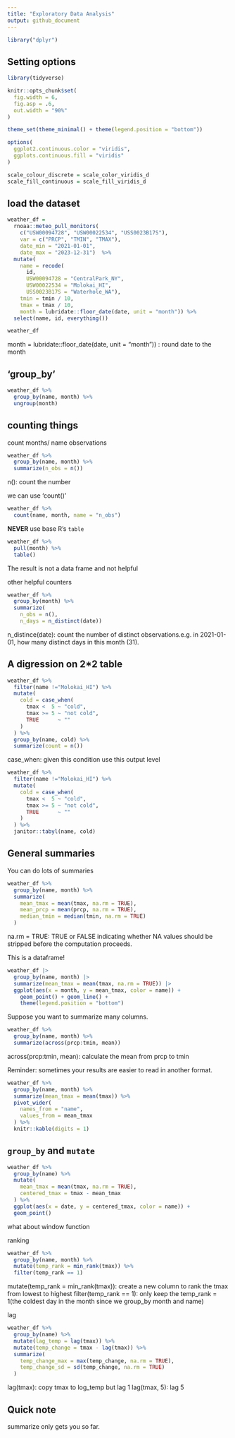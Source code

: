 ```yaml
---
title: "Exploratory Data Analysis"
output: github_document
---
```


```r
library("dplyr")
```

## Setting options

```r
library(tidyverse)

knitr::opts_chunk$set(
  fig.width = 6,
  fig.asp = .6,
  out.width = "90%"
)

theme_set(theme_minimal() + theme(legend.position = "bottom"))

options(
  ggplot2.continuous.color = "viridis",
  ggplots.continuous.fill = "viridis"
)

scale_colour_discrete = scale_color_viridis_d
scale_fill_continuous = scale_fill_viridis_d
```


## load the dataset

```r
weather_df = 
  rnoaa::meteo_pull_monitors(
    c("USW00094728", "USW00022534", "USS0023B17S"),
    var = c("PRCP", "TMIN", "TMAX"), 
    date_min = "2021-01-01",
    date_max = "2023-12-31")  %>% 
  mutate(
    name = recode(
      id, 
      USW00094728 = "CentralPark_NY", 
      USW00022534 = "Molokai_HI",
      USS0023B17S = "Waterhole_WA"),
    tmin = tmin / 10,
    tmax = tmax / 10,
    month = lubridate::floor_date(date, unit = "month")) %>%
  select(name, id, everything())

weather_df
```

month = lubridate::floor_date(date, unit = "month")) : round date to the month


## 'group_by'

```r
weather_df %>% 
  group_by(name, month) %>% 
  ungroup(month)
```

## counting things

count months/ name observations

```r
weather_df %>% 
  group_by(name, month) %>% 
  summarize(n_obs = n())
```

n(): count the number

we can use 'count()'

```r
weather_df %>% 
  count(name, month, name = "n_obs")
```

**NEVER** use base R's `table`

```r
weather_df %>% 
  pull(month) %>% 
  table()
```

The result is not a data frame and not helpful

other helpful counters
```r
weather_df %>% 
  group_by(month) %>% 
  summarize(
    n_obs = n(),
    n_days = n_distinct(date))
```

n_distince(date): count the number of distinct observations.e.g. in 2021-01-01, how many distinct days in this month (31).


## A digression on 2*2 table

```r
weather_df %>% 
  filter(name !="Molokai_HI") %>% 
  mutate(
    cold = case_when(
      tmax <  5 ~ "cold",
      tmax >= 5 ~ "not cold",
      TRUE      ~ ""
    )
  ) %>% 
  group_by(name, cold) %>% 
  summarize(count = n())
```

case_when: given this condition use this output level

```r
weather_df %>% 
  filter(name !="Molokai_HI") %>% 
  mutate(
    cold = case_when(
      tmax <  5 ~ "cold",
      tmax >= 5 ~ "not cold",
      TRUE      ~ ""
    )
  ) %>% 
  janitor::tabyl(name, cold)
```


## General summaries

You can do lots of summaries

```r
weather_df %>% 
  group_by(name, month) %>% 
  summarize(
    mean_tmax = mean(tmax, na.rm = TRUE),
    mean_prcp = mean(prcp, na.rm = TRUE),
    median_tmin = median(tmin, na.rm = TRUE)
  )
```

na.rm = TRUE: TRUE or FALSE indicating whether NA values should be stripped before the computation proceeds.

This is a dataframe!

```r
weather_df |>
  group_by(name, month) |>
  summarize(mean_tmax = mean(tmax, na.rm = TRUE)) |>
  ggplot(aes(x = month, y = mean_tmax, color = name)) + 
    geom_point() + geom_line() + 
    theme(legend.position = "bottom")
```

Suppose you want to summarize many columns.

```r
weather_df %>% 
  group_by(name, month) %>% 
  summarize(across(prcp:tmin, mean))
```

across(prcp:tmin, mean): calculate the mean from prcp to tmin

Reminder: sometimes your results are easier to read in another format.

```r
weather_df %>% 
  group_by(name, month) %>% 
  summarize(mean_tmax = mean(tmax)) %>% 
  pivot_wider(
    names_from = "name",
    values_from = mean_tmax
  ) %>% 
  knitr::kable(digits = 1)
```


## `group_by` and `mutate`

```r
weather_df %>% 
  group_by(name) %>% 
  mutate(
    mean_tmax = mean(tmax, na.rm = TRUE),
    centered_tmax = tmax - mean_tmax
  ) %>% 
  ggplot(aes(x = date, y = centered_tmax, color = name)) +
  geom_point()
```

what about window function

ranking

```r
weather_df %>% 
  group_by(name, month) %>% 
  mutate(temp_rank = min_rank(tmax)) %>% 
  filter(temp_rank == 1)
```

mutate(temp_rank = min_rank(tmax)): create a new column to rank the tmax from lowest to highest
filter(temp_rank == 1): only keep the temp_rank = 1(the coldest day in the month since we group_by month and name)

lag

```r
weather_df %>% 
  group_by(name) %>% 
  mutate(lag_temp = lag(tmax)) %>% 
  mutate(temp_change = tmax - lag(tmax)) %>% 
  summarize(
    temp_change_max = max(temp_change, na.rm = TRUE),
    temp_change_sd = sd(temp_change, na.rm = TRUE)
  )
```

lag(tmax): copy tmax to log_temp but lag 1
lag(tmax, 5): lag 5


## Quick note

summarize only gets you so far.